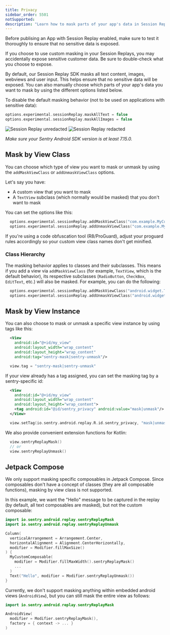 ```yaml
---
title: Privacy
sidebar_order: 5501
notSupported:
description: "Learn how to mask parts of your app's data in Session Replay."
---
```


<Alert>

Before publising an App with Session Replay enabled, make sure to test it thoroughly to ensure that no sensitive data is exposed.

If you choose to use custom masking in your Session Replays, you may accidentally expose sensitive customer data. Be sure to double-check what you choose to expose.

</Alert>

By default, our Session Replay SDK masks all text content, images, webviews and user input. This helps ensure that no sensitive data will be exposed. You can also manually choose which parts of your app's data you want to mask by using the different options listed below.

To disable the default masking behavior (not to be used on applications with sensitive data):

```kotlin
options.experimental.sessionReplay.maskAllText = false
options.experimental.sessionReplay.maskAllImages = false
```

![Session Replay unredacted](./img/session-replay.jpg) ![Session Replay redacted](./img/session-replay-redacted.jpg)

_Make sure your Sentry Android SDK version is at least 7.15.0._

## Mask by View Class

You can choose which type of view you want to mask or unmask by using the `addMaskViewClass` or `addUnmaskViewClass` options.

Let's say you have:
- A custom view that you want to mask
- A `TextView` subclass (which normally would be masked) that you don't want to mask

You can set the options like this:

```kotlin
  options.experimental.sessionReplay.addMaskViewClass("com.example.MyCustomView")
  options.experimental.sessionReplay.addUnmaskViewClass("com.example.MyCustomTextView")
```

<Note>

If you're using a code obfuscation tool (R8/ProGuard), adjust your proguard rules accordingly so your custom view class names don't get minified.

</Note>

### Class Hierarchy

The masking behavior applies to classes and their subclasses. This means if you add a view via `addMaskViewClass` (for example, `TextView`, which is the default behavior), its respective subclasses (`RadioButton`, `CheckBox`, `EditText`, etc.) will also be masked. For example, you can do the following:

```kotlin
  options.experimental.sessionReplay.addMaskViewClass("android.widget.TextView") // mask TextView and all its subclasses
  options.experimental.sessionReplay.addUnmaskViewClass("android.widget.RadioButton") // but unmask RadioButton and all its subclasses
```

## Mask by View Instance

You can also choose to mask or unmask a specific view instance by using tags like this:

```xml
  <View
    android:id="@+id/my_view"
    android:layout_width="wrap_content"
    android:layout_height="wrap_content"
    android:tag="sentry-mask|sentry-unmask"/>
```

```kotlin
  view.tag = "sentry-mask|sentry-unmask"
```

If your view already has a tag assigned, you can set the masking tag by a sentry-specific id:

```xml
  <View
    android:id="@+id/my_view"
    android:layout_width="wrap_content"
    android:layout_height="wrap_content">
    <tag android:id="@id/sentry_privacy" android:value="mask|unmask"/>
  </View>
```

```kotlin
  view.setTag(io.sentry.android.replay.R.id.sentry_privacy, "mask|unmask")
```

We also provide convenient extension functions for Kotlin:

```kotlin
  view.sentryReplayMask()
  // or
  view.sentryReplayUnmask()
```

## Jetpack Compose

We only support masking specific composables in Jetpack Compose. Since composables don't have a concept of classes (they are all composable functions), masking by view class is not supported.

In this example, we want the "Hello" message to be captured in the replay (by default, all text composables are masked), but not the custom composable:

```kotlin
import io.sentry.android.replay.sentryReplayMask
import io.sentry.android.replay.sentryReplayUnmask

Column(
  verticalArrangement = Arrangement.Center,
  horizontalAlignment = Alignment.CenterHorizontally,
  modifier = Modifier.fillMaxSize()
) {
  MyCustomComposable(
    modifier = Modifier.fillMaxWidth().sentryReplayMask()
    ...
  )
  Text("Hello", modifier = Modifier.sentryReplayUnmask())
}
```

Currently, we don't support masking anything within embedded android views (`AndroidView`), but you can still mask the entire view as follows:

```kotlin
import io.sentry.android.replay.sentryReplayMask

AndroidView(
  modifier = Modifier.sentryReplayMask(),
  factory = { context -> ... }
)
```
